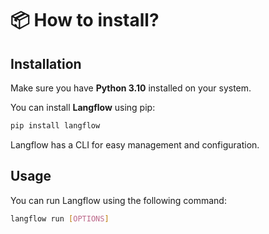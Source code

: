 # 📦 How to install?

## Installation

Make sure you have **Python 3.10** installed on your system.

You can install **Langflow** using pip:

```bash
pip install langflow
```

Langflow has a CLI for easy management and configuration.

## Usage

You can run Langflow using the following command:

```bash
langflow run [OPTIONS]
```
